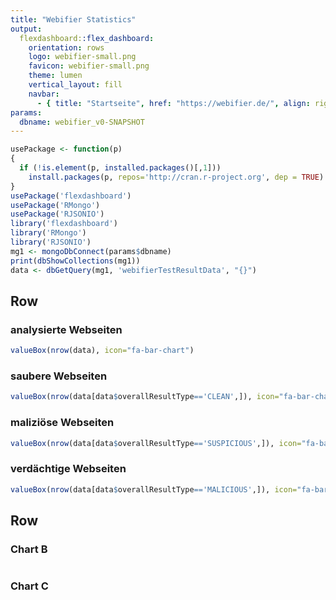 ```yaml
---
title: "Webifier Statistics"
output: 
  flexdashboard::flex_dashboard:
    orientation: rows
    logo: webifier-small.png
    favicon: webifier-small.png
    theme: lumen
    vertical_layout: fill
    navbar:
      - { title: "Startseite", href: "https://webifier.de/", align: right }
params:
  dbname: webifier_v0-SNAPSHOT
---
```


```r
usePackage <- function(p) 
{
  if (!is.element(p, installed.packages()[,1]))
    install.packages(p, repos='http://cran.r-project.org', dep = TRUE)
}
usePackage('flexdashboard')
usePackage('RMongo')
usePackage('RJSONIO')
library('flexdashboard')
library('RMongo')
library('RJSONIO')
mg1 <- mongoDbConnect(params$dbname)
print(dbShowCollections(mg1))
data <- dbGetQuery(mg1, 'webifierTestResultData', "{}")
```

Row {data-height=100}
-----------------------------------------------------------------------

### analysierte Webseiten

```r
valueBox(nrow(data), icon="fa-bar-chart")
```

### saubere Webseiten

```r
valueBox(nrow(data[data$overallResultType=='CLEAN',]), icon="fa-bar-chart",color="green")
```

### maliziöse Webseiten

```r
valueBox(nrow(data[data$overallResultType=='SUSPICIOUS',]), icon="fa-bar-chart",color="red")
```

### verdächtige Webseiten

```r
valueBox(nrow(data[data$overallResultType=='MALICIOUS',]), icon="fa-bar-chart",color="#e6e600")
```

Row {.tabset .tabset-fade}
-----------------------------------------------------------------------

### Chart B

```r

```

### Chart C

```r

```


